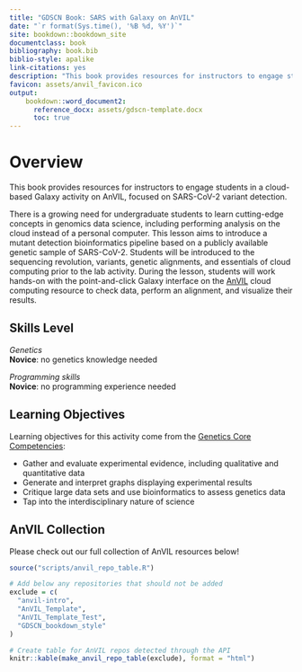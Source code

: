 ```yaml
---
title: "GDSCN Book: SARS with Galaxy on AnVIL"
date: "`r format(Sys.time(), '%B %d, %Y')`"
site: bookdown::bookdown_site
documentclass: book
bibliography: book.bib
biblio-style: apalike
link-citations: yes
description: "This book provides resources for instructors to engage students in a cloud-based Galaxy activity on AnVIL, focused on SARS-CoV-2 variant detection."
favicon: assets/anvil_favicon.ico
output:
    bookdown::word_document2:
      reference_docx: assets/gdscn-template.docx
      toc: true
---
```


# Overview {-}

This book provides resources for instructors to engage students in a cloud-based Galaxy activity on AnVIL, focused on SARS-CoV-2 variant detection.

There is a growing need for undergraduate students to learn cutting-edge concepts in genomics data science, including performing analysis on the cloud instead of a personal computer. This lesson aims to introduce a mutant detection bioinformatics pipeline based on a publicly available genetic sample of SARS-CoV-2. Students will be introduced to the sequencing revolution, variants, genetic alignments, and essentials of cloud computing prior to the lab activity. During the lesson, students will work hands-on with the point-and-click Galaxy interface on the [AnVIL](https://anvilproject.org/) cloud computing resource to check data, perform an alignment, and visualize their results.

## Skills Level {-}

:::{.notice}
_Genetics_  
**Novice**: no genetics knowledge needed
 
_Programming skills_  
**Novice**: no programming experience needed
:::

## Learning Objectives {-}

Learning objectives for this activity come from the [Genetics Core Competencies](https://genetics-gsa.org/education/genetics-learning-framework/):

- Gather and evaluate experimental evidence, including qualitative and quantitative data
- Generate and interpret graphs displaying experimental results
- Critique large data sets and use bioinformatics to assess genetics data
- Tap into the interdisciplinary nature of science

## AnVIL Collection {-}

Please check out our full collection of AnVIL resources below!

```r
source("scripts/anvil_repo_table.R")

# Add below any repositories that should not be added
exclude = c(
  "anvil-intro",
  "AnVIL_Template",
  "AnVIL_Template_Test",
  "GDSCN_bookdown_style"
)

# Create table for AnVIL repos detected through the API
knitr::kable(make_anvil_repo_table(exclude), format = "html")
```
